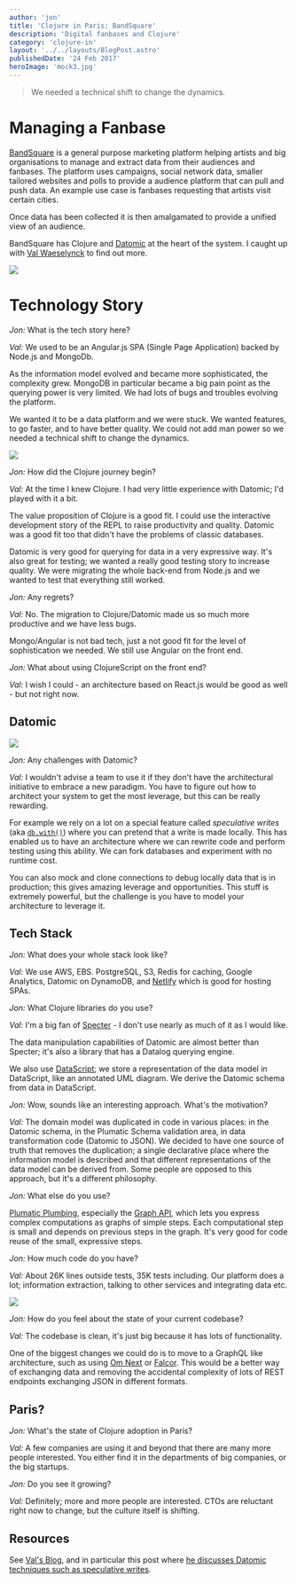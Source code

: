 ```yaml
---
author: 'jon'
title: 'Clojure in Paris: BandSquare'
description: 'Digital fanbases and Clojure'
category: 'clojure-in'
layout: '../../layouts/BlogPost.astro'
publishedDate: '24 Feb 2017'
heroImage: 'mock3.jpg'
---
```



> We needed a technical shift to change the dynamics.

# Managing a Fanbase

[BandSquare](https://www.bandsquare.com/) is a general purpose marketing
platform helping artists and big organisations to manage and extract
data from their audiences and fanbases. The platform uses campaigns,
social network data, smaller tailored websites and polls to provide a
audience platform that can pull and push data. An example use case is
fanbases requesting that artists visit certain cities.

Once data has been collected it is then amalgamated to provide a unified
view of an audience.

BandSquare has Clojure and [Datomic](http://www.datomic.com/) at the
heart of the system. I caught up with [Val
Waeselynck](https://twitter.com/val_waeselynck) to find out more.


<Image src={bandsquare1} />

# Technology Story

_Jon:_ What is the tech story here?

_Val:_ We used to be an Angular.js SPA (Single Page Application) backed
by Node.js and MongoDb.

As the information model evolved and became more sophisticated, the
complexity grew. MongoDB in particular became a big pain point as the
querying power is very limited. We had lots of bugs and troubles
evolving the platform.

We wanted it to be a data platform and we were stuck. We wanted
features, to go faster, and to have better quality. We could not add man
power so we needed a technical shift to change the dynamics.


<Image src={val} />

_Jon:_ How did the Clojure journey begin?

_Val:_ At the time I knew Clojure. I had very little experience with
Datomic; I'd played with it a bit.

The value proposition of Clojure is a good fit. I could use the
interactive development story of the REPL to raise productivity and
quality. Datomic was a good fit too that didn't have the problems of
classic databases.

Datomic is very good for querying for data in a very expressive way.
It's also great for testing; we wanted a really good testing story to
increase quality. We were migrating the whole back-end from Node.js and
we wanted to test that everything still worked.

_Jon:_ Any regrets?

_Val:_ No. The migration to Clojure/Datomic made us so much more
productive and we have less bugs.

Mongo/Angular is not bad tech, just a not good fit for the level of
sophistication we needed. We still use Angular on the front end.

_Jon:_ What about using ClojureScript on the front end?

_Val:_ I wish I could - an architecture based on React.js would be good
as well - but not right now.

## Datomic


<Image src={datomic} />

_Jon:_ Any challenges with Datomic?

_Val:_ I wouldn't advise a team to use it if they don't have the
architectural initiative to embrace a new paradigm. You have to figure
out how to architect your system to get the most leverage, but this can
be really rewarding.

For example we rely on a lot on a special feature called _speculative
writes_ (aka
[`db.with()`](http://docs.datomic.com/clojure/#datomic.api/with)) where
you can pretend that a write is made locally. This has enabled us to
have an architecture where we can rewrite code and perform testing using
this ability. We can fork databases and experiment with no runtime cost.

You can also mock and clone connections to debug locally data that is in
production; this gives amazing leverage and opportunities. This stuff is
extremely powerful, but the challenge is you have to model your
architecture to leverage it.

## Tech Stack

_Jon:_ What does your whole stack look like?

_Val:_ We use AWS, EBS. PostgreSQL, S3, Redis for caching, Google
Analytics, Datomic on DynamoDB, and [Netlify](https://www.netlify.com)
which is good for hosting SPAs.

_Jon:_ What Clojure libraries do you use?

_Val:_ I'm a big fan of
[Specter](https://github.com/nathanmarz/specter) - I don't use nearly as
much of it as I would like.

The data manipulation capabilities of Datomic are almost better than
Specter; it's also a library that has a Datalog querying engine.

We also use [DataScript](https://github.com/tonsky/datascript); we store
a representation of the data model in DataScript, like an annotated UML
diagram. We derive the Datomic schema from data in DataScript.

_Jon:_ Wow, sounds like an interesting approach. What's the motivation?

_Val:_ The domain model was duplicated in code in various places: in the
Datomic schema, in the Plumatic Schema validation area, in data
transformation code (Datomic to JSON). We decided to have one source of
truth that removes the duplication; a single declarative place where the
information model is described and that different representations of the
data model can be derived from. Some people are opposed to this
approach, but it's a different philosophy.

_Jon:_ What else do you use?

[Plumatic Plumbing](https://github.com/plumatic/plumbing), especially
the [Graph
API](https://github.com/plumatic/plumbing#graph-the-functional-swiss-army-knife),
which lets you express complex computations as graphs of simple steps.
Each computational step is small and depends on previous steps in the
graph. It's very good for code reuse of the small, expressive steps.

_Jon:_ How much code do you have?

_Val:_ About 26K lines outside tests, 35K tests including. Our platform
does a lot; information extraction, talking to other services and
integrating data etc.


<Image src={falcor} />

_Jon:_ How do you feel about the state of your current codebase?

_Val:_ The codebase is clean, it's just big because it has lots of
functionality.

One of the biggest changes we could do is to move to a GraphQL like
architecture, such as using [Om Next](https://github.com/omcljs/) or
[Falcor](http://netflix.github.io/falcor/). This would be a better way
of exchanging data and removing the accidental complexity of lots of
REST endpoints exchanging JSON in different formats.

## Paris?

_Jon:_ What's the state of Clojure adoption in Paris?

_Val:_ A few companies are using it and beyond that there are many more
people interested. You either find it in the departments of big
companies, or the big startups.

_Jon:_ Do you see it growing?

_Val:_ Definitely; more and more people are interested. CTOs are
reluctant right now to change, but the culture itself is shifting.

## Resources

See [Val's Blog](http://vvvvalvalval.github.io/), and in particular this
post where [he discusses Datomic techniques such as speculative
writes](http://vvvvalvalval.github.io/posts/2016-07-24-datomic-web-app-a-practical-guide.html).
